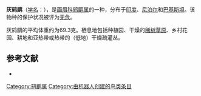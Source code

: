{{Speciesbox
| name = 灰鸫鹛
| image = Large Grey Babbler (Turdoides malcolmi) at canopy at Hodal I IMG 5874.jpg
| status = LC | status_system = IUCN3.1
| genus = Turdoides
| species = malcolmi
| authority = {{link-en|威廉·亨利·赛克斯|William Henry Sykes|Sykes}}, 1832
| range_map = 
}}

'''灰鸫鹛'''（[[学名|学名]]：{{lang|la|''Turdoides malcolmi''}}），是[[画眉科|画眉科]][[鸫鹛属|鸫鹛属]]的一种，分布于[[印度|印度]]、[[尼泊尔|尼泊尔]]和[[巴基斯坦|巴基斯坦]]。该物种的保护状况被评为[[无危|无危]]。

灰鸫鹛的平均体重约为69.3克。栖息地包括种植园、干燥的[[稀树草原|稀树草原]]、乡村花园、耕地和亚热带或热带的（低地）干燥疏灌丛。

== 参考文献 ==
{{commons category|Turdoides malcolmi}}
*{{cite web|url=http://www.birdlife.org/datazone/speciesfactsheet.php?id=7952&m=0|title=Turdoides malcolmi|publisher=[[国际鸟盟|BirdLife.org]]|accessdate=2011-06-27|archive-date=2016-03-05|archive-url=https://web.archive.org/web/20160305013116/http://www.birdlife.org/datazone/speciesfactsheet.php?id=7952&m=0|dead-url=no}}
{{Taxonbar|from=Q647598}}

[[Category:鸫鹛属|Category:鸫鹛属]]
[[Category:由机器人创建的鸟类条目|Category:由机器人创建的鸟类条目]]